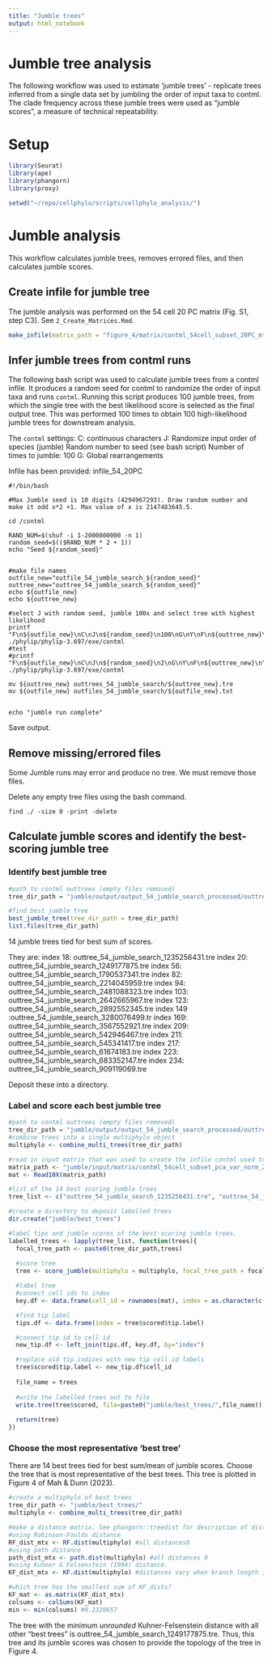 ```yaml
---
title: "Jumble trees"
output: html_notebook
---
```


# Jumble tree analysis
The following workflow was  used to estimate 'jumble trees' - replicate trees inferred from a single data set by jumbling the order of input taxa to contml. The clade frequency across these jumble trees were used as "jumble scores", a measure of technical repeatability. 

# Setup
```r
library(Seurat)
library(ape)
library(phangorn)
library(proxy)

setwd("~/repo/cellphylo/scripts/cellphylo_analysis/")

```


# Jumble analysis

This workflow calculates jumble trees, removes errored files, and then calculates jumble scores.

## Create infile for jumble tree

The jumble analysis was performed on the 54 cell 20 PC matrix (Fig. S1, step C3). See `2_Create_Matrices.Rmd`.  

```r

make_infile(matrix_path = "figure_4/matrix/contml_54cell_subset_20PC_mtx/", print=TRUE)

```


## Infer jumble trees from contml runs

The following bash script was used to calculate jumble trees from a contml infile. It produces a random seed for contml to randomize the order of input taxa and runs `contml`. Running this script produces 100 jumble trees, from which the single tree with the best likelihood score is selected as the final output tree. This was performed 100 times to obtain 100 high-likelihood jumble trees for downstream analysis.

The `contml` settings:
  C: continuous characters
  J:   Randomize input order of species (jumble)
    Random number to seed (see bash script)
    Number of times to jumble: 100
  G: Global rearrangements
  
Infile has been provided: infile_54_20PC
  
```
#!/bin/bash

#Max Jumble seed is 10 digits (4294967293). Draw random number and make it odd x*2 +1. Max value of x is 2147483645.5.

cd /contml

RAND_NUM=$(shuf -i 1-2000000000 -n 1)
random_seed=$(($RAND_NUM * 2 + 1))
echo "Seed ${random_seed}"


#make file names
outfile_new="outfile_54_jumble_search_${random_seed}"
outtree_new="outtree_54_jumble_search_${random_seed}"
echo ${outfile_new}
echo ${outtree_new}

#select J with random seed, jumble 100x and select tree with highest likelihood
printf "F\n${outfile_new}\nC\nJ\n${random_seed}\n100\nG\nY\nF\n${outtree_new}\n"| ./phylip/phylip-3.697/exe/contml
#test
#printf "F\n${outfile_new}\nC\nJ\n${random_seed}\n2\nG\nY\nF\n${outtree_new}\n"| ./phylip/phylip-3.697/exe/contml

mv ${outtree_new} outtrees_54_jumble_search/${outtree_new}.tre
mv ${outfile_new} outfiles_54_jumble_search/${outfile_new}.txt


echo "jumble run complete"
```

Save output.

## Remove missing/errored files
Some Jumble runs may error and produce no tree. We must remove those files.

Delete any empty tree files using the bash command.
```
find ./ -size 0 -print -delete
```

## Calculate jumble scores and identify the best-scoring jumble tree

### Identify best jumble tree
```r

#path to contml outtrees (empty files removed)
tree_dir_path = "jumble/output/output_54_jumble_search_processed/outtrees_54_jumble_search_processed/"

#find best jumble tree
best_jumble_tree(tree_dir_path = tree_dir_path)
list.files(tree_dir_path)

```

14 jumble trees tied for best sum of scores.

They are:
 index 18: outtree_54_jumble_search_1235256431.tre
 index 20: outtree_54_jumble_search_1249177875.tre
 index 56: outtree_54_jumble_search_1790537341.tre
 index 82: outtree_54_jumble_search_2214045959.tre
 index 94: outtree_54_jumble_search_2481088323.tre
 index 103: outtree_54_jumble_search_2642665967.tre
 index 123: outtree_54_jumble_search_2892552345.tre
 index 149 :outtree_54_jumble_search_3280076499.tr
 index 169: outtree_54_jumble_search_3567552921.tre
 index 209: outtree_54_jumble_search_542946467.tre
 index 211: outtree_54_jumble_search_545341417.tre
 index 217: outtree_54_jumble_search_61674183.tre
 index 223: outtree_54_jumble_search_683352147.tre
 index 234: outtree_54_jumble_search_909119069.tre

Deposit these into a directory. 

### Label and score each best jumble tree

```r

#path to contml outtrees (empty files removed)
tree_dir_path = "jumble/output/output_54_jumble_search_processed/outtrees_54_jumble_search_processed/"
#combine trees into a single multiphylo object
multiphylo <- combine_multi_trees(tree_dir_path)

#read in input matrix that was used to create the infile contml used to infer jumble trees
matrix_path <- "jumble/input/matrix/contml_54cell_subset_pca_var_norm_20PC_mtx"
mat <- Read10X(matrix_path)

#list of the 14 best scoring jumble trees
tree_list <- c("outtree_54_jumble_search_1235256431.tre", "outtree_54_jumble_search_1249177875.tre", "outtree_54_jumble_search_1790537341.tre","outtree_54_jumble_search_2214045959.tre", "outtree_54_jumble_search_2481088323.tre","outtree_54_jumble_search_2642665967.tre","outtree_54_jumble_search_2892552345.tre","outtree_54_jumble_search_3280076499.tre",  "outtree_54_jumble_search_3567552921.tre", "outtree_54_jumble_search_542946467.tre", "outtree_54_jumble_search_545341417.tre","outtree_54_jumble_search_61674183.tre", "outtree_54_jumble_search_683352147.tre", "outtree_54_jumble_search_909119069.tre") %>% as.list()

#create a directory to deposit labelled trees
dir.create("jumble/best_trees")

#label tips and jumble scores of the best-scoring jumble trees.
labelled_trees <- lapply(tree_list, function(trees){
  focal_tree_path <- paste0(tree_dir_path,trees)
  
  #score tree
  tree <- score_jumble(multiphylo = multiphylo, focal_tree_path = focal_tree_path, print=FALSE)

  #label tree
  #connect cell ids to index 
  key.df <- data.frame(cell_id = rownames(mat), index = as.character(c(1:nrow(mat))))

  #find tip label
  tips.df <- data.frame(index = tree$scored$tip.label)

  #connect tip id to cell id
  new_tip.df <- left_join(tips.df, key.df, by="index")

  #replace old tip indices with new tip cell id labels
  tree$scored$tip.label <- new_tip.df$cell_id
  
  file_name = trees
  
  #write the labelled trees out to file
  write.tree(tree$scored, file=paste0("jumble/best_trees/",file_name))
  
  return(tree)
})


```


### Choose the most representative 'best tree'
There are 14 best trees tied for best sum/mean of jumble scores. Choose the tree that is most representative of the best trees. This tree is plotted in Figure 4 of Mah & Dunn (2023).


```r

#create a multiphylo of best trees
tree_dir_path <- "jumble/best_trees/"
multiphylo <- combine_multi_trees(tree_dir_path)

#make a distance matrix. See phangorn::treedist for description of distance metrics.
#using Robinson-Foulds distance
RF_dist_mtx <- RF.dist(multiphylo) #all distances0
#using path distance
path_dist_mtx <- path.dist(multiphylo) #all distances 0
#using Kuhner & Felsenstein (1994) distance.
KF_dist_mtx <- KF.dist(multiphylo) #distances vary when branch length is taken into account

#which tree has the smallest sum of KF_dists?
KF_mat <- as.matrix(KF_dist_mtx)
colsums <- colSums(KF_mat)
min <- min(colsums) #0.2320657


```

The tree with the minimum *unrounded* Kuhner-Felsenstein distance with all other "best trees" is outtree_54_jumble_search_1249177875.tre.  Thus, this tree and its jumble scores was chosen to provide the topology of the tree in Figure 4.  

